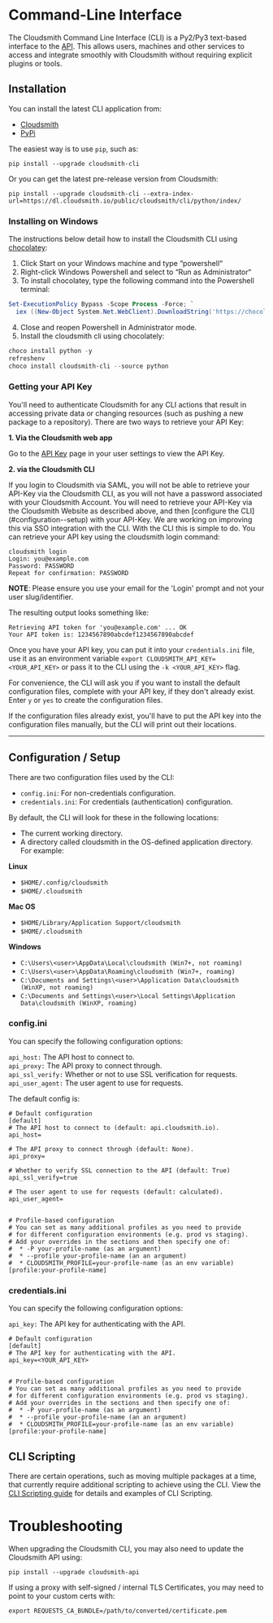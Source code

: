 
# Command-Line Interface

The Cloudsmith Command Line Interface (CLI) is a Py2/Py3 text-based interface to the <a href="https://api.cloudsmith.io">API</a>. This allows users, machines and other services to access and integrate smoothly with Cloudsmith without requiring explicit plugins or tools.

## Installation

You can install the latest CLI application from:

- [Cloudsmith](https://cloudsmith.io/~cloudsmith/repos/cli/packages/)
- [PyPi](https://pypi.python.org/pypi/cloudsmith-cli)

The easiest way is to use `pip`, such as:

```shell
pip install --upgrade cloudsmith-cli
```

Or you can get the latest pre-release version from Cloudsmith:

```shell
pip install --upgrade cloudsmith-cli --extra-index-url=https://dl.cloudsmith.io/public/cloudsmith/cli/python/index/
```

### Installing on Windows

The instructions below detail how to install the Cloudsmith CLI using [chocolatey](https://chocolatey.org/):

1. Click Start on your Windows machine and type “powershell“
2. Right-click Windows Powershell and select to “Run as Administrator“
3. To install chocolatey, type the following command into the Powershell terminal:

```powershell
Set-ExecutionPolicy Bypass -Scope Process -Force; `
  iex ((New-Object System.Net.WebClient).DownloadString('https://chocolatey.org/install.ps1'))
```

4. Close and reopen Powershell in Administrator mode.
5. Install the cloudsmith cli using chocolately:

```powershell
choco install python -y
refreshenv
choco install cloudsmith-cli --source python
```

### Getting your API Key

You'll need to authenticate Cloudsmith for any CLI actions that result in accessing private data or changing resources (such as pushing a new package to a repository). There are two ways to retrieve your API Key:

**1. Via the Cloudsmith web app**

Go to the [API Key](https://cloudsmith.io/user/settings/api/) page in your user settings to view the API Key.

**2. via the Cloudsmith CLI**

<Note variant="note" headline="SAML Single Sign On Users">
If you login to Cloudsmith via SAML, you will not be able to retrieve your API-Key via the Cloudsmith CLI, as you will not have a password associated with your Cloudsmith Account.  You will need to retrieve your API-Key via the Cloudsmith Website as described above, and then [configure the CLI](#configuration--setup) with your API-Key. We are working on improving this via SSO integration with the CLI. With the CLI this is simple to do. You can retrieve your API key using the cloudsmith login command:
</Note>

```
cloudsmith login
Login: you@example.com
Password: PASSWORD
Repeat for confirmation: PASSWORD
```

**NOTE**: Please ensure you use your email for the 'Login' prompt and not your user slug/identifier.

The resulting output looks something like:

```
Retrieving API token for 'you@example.com' ... OK
Your API token is: 1234567890abcdef1234567890abcdef
```

Once you have your API key, you can put it into your `credentials.ini` file, use it as an environment variable `export CLOUDSMITH_API_KEY=<YOUR_API_KEY>` or pass it to the CLI using the `-k <YOUR_API_KEY>` flag.

For convenience, the CLI will ask you if you want to install the default configuration files, complete with your API key, if they don't already exist. Enter `y` or `yes` to create the configuration files. 

If the configuration files already exist, you'll have to put the API key into the configuration files manually, but the CLI will print out their locations.

***

## Configuration / Setup

There are two configuration files used by the CLI:

- `config.ini`: For non-credentials configuration.
- `credentials.ini`: For credentials (authentication) configuration.

By default, the CLI will look for these in the following locations:

- The current working directory.
- A directory called cloudsmith in the OS-defined application directory. For example:

**Linux**

- `$HOME/.config/cloudsmith`
- `$HOME/.cloudsmith`

**Mac OS**

- `$HOME/Library/Application Support/cloudsmith`
- `$HOME/.cloudsmith`

**Windows**

- `C:\Users\<user>\AppData\Local\cloudsmith (Win7+, not roaming)`
- `C:\Users\<user>\AppData\Roaming\cloudsmith (Win7+, roaming)`
- `C:\Documents and Settings\<user>\Application Data\cloudsmith (WinXP, not roaming)`
- `C:\Documents and Settings\<user>\Local Settings\Application Data\cloudsmith (WinXP, roaming)`

### config.ini

You can specify the following configuration options:

`api_host:` The API host to connect to.  
`api_proxy:` The API proxy to connect through.  
`api_ssl_verify:` Whether or not to use SSL verification for requests.  
`api_user_agent:` The user agent to use for requests.

The default config is:

```shell config.ini
# Default configuration
[default]
# The API host to connect to (default: api.cloudsmith.io).
api_host=

# The API proxy to connect through (default: None).
api_proxy=

# Whether to verify SSL connection to the API (default: True)
api_ssl_verify=true

# The user agent to use for requests (default: calculated).
api_user_agent=


# Profile-based configuration
# You can set as many additional profiles as you need to provide
# for different configuration environments (e.g. prod vs staging).
# Add your overrides in the sections and then specify one of:
#  * -P your-profile-name (as an argument)
#  * --profile your-profile-name (an an argument)
#  * CLOUDSMITH_PROFILE=your-profile-name (as an env variable)
[profile:your-profile-name]
```

### credentials.ini

You can specify the following configuration options:

`api_key:` The API key for authenticating with the API.

```shell credentials.ini
# Default configuration
[default]
# The API key for authenticating with the API.
api_key=<YOUR_API_KEY>


# Profile-based configuration
# You can set as many additional profiles as you need to provide
# for different configuration environments (e.g. prod vs staging).
# Add your overrides in the sections and then specify one of:
#  * -P your-profile-name (as an argument)
#  * --profile your-profile-name (an an argument)
#  * CLOUDSMITH_PROFILE=your-profile-name (as an env variable)
[profile:your-profile-name]
```

## CLI Scripting

There are certain operations, such as moving multiple packages at a time, that currently require additional scripting to achieve using the CLI. View the [CLI Scripting guide](/getting-started/cli-scripting) for details and examples of CLI Scripting.

# Troubleshooting

When upgrading the Cloudsmith CLI, you may also need to update the Cloudsmith API using: 

```shell
pip install --upgrade cloudsmith-api
```

If using a proxy with self-signed / internal TLS Certificates, you may need to point to your custom certs with:

```
export REQUESTS_CA_BUNDLE=/path/to/converted/certificate.pem
```